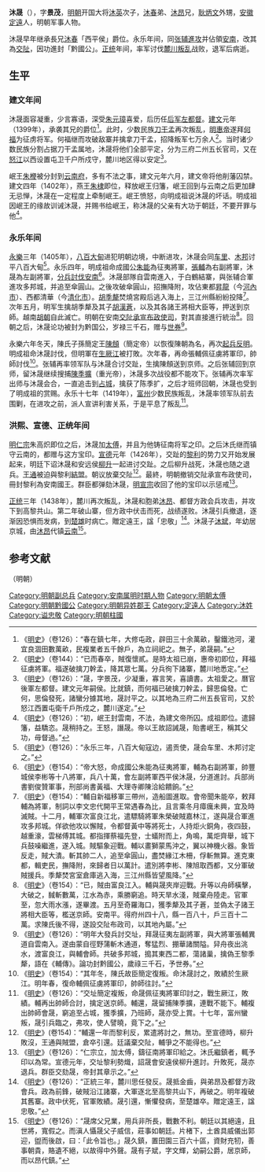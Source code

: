 {{明清人物信息框
| 姓名 = 沐晟
| 原名 =
| 圖片名稱=
| 圖片大小 = 200px
| 圖片說明 =
| 最高職務 = 太傅征南将军
| 屆數 =
| 國家 = 大明
| 前任 =
| 繼任 =
| 爵位 = 西平侯<br />黔國公<br />追赠定远王
| 籍貫 = [[河南江北等处行中书省|河南江北等处行中书省]][[定遠縣|定遠縣]]
| 族裔 = 漢族
| 旗籍 =
| 字號 = 景茂
| 諡號 = 忠敬
| 出生日期 =洪武元年（1368年）
| 出生地點 =
| 逝世日期 = [[正统_(年号)|正統]]四年（1439年）三月十八日
| 逝世地點 = [[云南承宣布政使司|云南承宣布政使司]][[楚雄府|楚雄府]][[楚雄县|楚雄县]]
| 墓葬 =[[江寧縣|江寧縣]][[長寧北鄉|長寧北鄉]][[觀音山|觀音山]]
| 配偶 =
| 親屬 = [[沐超|沐超]]（祖父）、[[沐英|沐英]](父)、[[沐春|沐春]](兄)<br />[[沐昂|沐昂]]、[[沐昕|沐昕]](弟)<br />[[沐斌|沐斌]](子)<br />[[沐琮|沐琮]](孫)
| 經歷 =
| 著作 =
}}
'''沐晟'''（{{bd|1368年||1439年||catIdx=M沐}}），字'''景茂'''，[[明朝|明朝]]开国大将[[沐英|沐英]]次子，[[沐春|沐春]]弟、[[沐昂|沐昂]]兄，[[耿炳文|耿炳文]]外甥，[[安徽|安徽]][[定遠縣|定遠]]人，明朝军事人物。

沐晟早年继承長兄[[沐春|沐春]]「西平侯」爵位。永乐年间，同[[張輔_(英國公)|张辅]][[明入越|進攻]]并佔領[[越南|安南]]，改其為[[安南屬明時期|交阯]]，因功進封「黔國公」。[[正统_(年号)|正统]]年间，率军讨伐[[麓川之役|麓川叛乱]]战败，退军后病逝。

== 生平 ==
=== 建文年间 ===
沐晟面容凝重，少言寡语，深受[[朱元璋|朱元璋]]喜爱，后历任[[后军左都督|后军左都督]]。[[建文|建文]]元年（1399年），承袭其兄的爵位<ref>《[[明史|明史]]》（卷126）：“春在鎮七年，大修屯政，辟田三十余萬畝，鑿鐵池河，灌宜良涸田數萬畝，民複業者五千餘戶，為立祠祀之。無子，弟晟嗣。”</ref>。此时，少数民族[[刀干孟|刀干孟]]再次叛乱，[[明惠帝|明惠帝]]遂拜[[何福_(明朝)|何福]]为征虏将军。何福继而攻破敌寨并擒拿刀干孟，招降叛军七万余人<ref>《[[明史|明史]]》（卷144）：“已而春卒，賊復懷貳。是時太祖已崩，惠帝初即位，拜福征虜將軍。福遂破擒刀幹孟，降其眾七萬。分兵徇下諸寨，麓川地悉定。”</ref>。当时诸少数民族分割占据刀干孟属地，沐晟将他们全部平定，分为三府二州五长官司，又在[[怒江|怒江]]以西设置屯卫千户所戍守，麓川地区得以安定<ref>《[[明史|明史]]》（卷126）：“晟，字景茂，少凝重，寡言笑，喜讀書。太祖愛之。曆官後軍左都督。建文元年嗣侯。比就鎮，而何福已破擒刀幹孟，歸思倫發。亡何，思倫發死，諸蠻分據其地，晟討平之。以其地為三府二州五長官司，又於怒江西置屯衛千戶所戍之，麓川遂定。”</ref>。

岷王[[朱楩|朱楩]]被分封到[[云南府|云南府]]，多有不法之事，建文元年六月，建文帝将他削藩囚禁。建文四年（1402年），燕王[[朱棣|朱棣]]即位，释放岷王归籓，岷王回到与云南之后更加肆无忌惮，沐晟在一定程度上牵制岷王。岷王愤怒，向明成祖说沐晟的坏话。明成祖因岷王的缘故训诫沐晟，并赐书给岷王，称沐晟的父亲有大功于朝廷，不要开罪与他<ref>《[[明史|明史]]》（卷126）：“初，岷王封雲南，不法，為建文帝所囚。成祖即位。遣歸籓，益驕恣。晟稍持之。王怒，譖晟。帝以王故詔誡晟，貽書岷王，稱其父功，毋督過。”</ref>。

=== 永乐年间 ===
[[永樂_(明朝)|永樂]]三年（1405年），[[八百大甸|八百大甸]]进犯明朝边境，中断进攻，沐晟会同[[车里|车里]]、[[木邦|木邦]]讨平八百大甸<ref>《[[明史|明史]]》（卷126）：“永乐三年，八百大甸寇边，遏贡使，晟会车里、木邦讨定之。”</ref>。永乐四年，明成祖命成國公[[朱能_(明朝)|朱能]]為征夷將軍，[[張輔|張輔]]為右副將軍，沐晟為左副將軍，[[明入越|分兵討伐安南]]<ref>《[[明史|明史]]》（卷154）：“帝大怒，命成國公朱能為征夷將軍，輔為右副將軍，帥豐城侯李彬等十八將軍，兵八十萬，會左副將軍西平侯沐晟，分道進討。兵部尚書劉俊贊軍事，刑部尚書黃福、大理寺卿陳洽給饋餉。”</ref>。沐晟部隊自雲南進入，于白鶴結寨，與张辅合軍進攻多邦城，并追至傘圓山。之後攻破傘圓山，招撫降附，攻佔東都[[昇龍|昇龍]]（今[[河內市|河內市]]）、西都清華（今[[清化市|清化市]]）。[[胡季犛|胡季犛]]焚燒宮殿后逃入海上，三江州縣紛紛投降<ref>《[[明史|明史]]》（卷154）：“輔自新福移軍三帶州，造船圖進取。會帝聞朱能卒，敕拜輔為將軍，制詞以李文忠代開平王常遇春為比，且言乘冬月瘴癘未興，宜及時滅賊。十二月，輔軍次富良江北，遣驃騎將軍朱榮破賊嘉林江，遂與晟合軍進攻多邦城。佯欲他攻以懈賊，令都督黃中等將死士，人持炬火銅角，夜四鼓，越重濠，雲梯傅其城。都指揮蔡福先登，士蟻附而上，角鳴，萬炬齊舉，城下兵鼓噪繼進，遂入城。賊驅象迎戰。輔以畫獅蒙馬沖之，翼以神機火器。象皆反走，賊大潰。斬其帥二人，追至傘圓山，盡焚緣江木柵，俘斬無算。進克東都，輯吏民，撫降附，來歸者日以萬計。遣別將李彬、陳旭取西都，又分軍破賊援兵。季犛焚宮室倉庫逃入海，三江州縣皆望風降。”</ref>。次年五月，明军生擒胡季犛及其子[[胡漢蒼|胡漢蒼]]，以及其各諸王將相大臣等，押送到京師。越南[[胡朝|胡朝]]自此滅亡。明朝在安南[[交阯承宣布政使司|交阯承宣布政使司]]，對其直接進行統治<ref>《[[明史|明史]]》（卷154）：“已，賊由富良江入。輔與晟夾岸迎戰。升等以舟師橫擊，大破之，馘斬數萬，江水為赤，乘勝窮追。時天旱水淺，賊棄舟陸走。官軍至，忽大雨水漲，遂畢渡。五月至奇羅海口，獲季犛及其子蒼，並偽太子諸王將相大臣等，檻送京師。安南平。得府州四十八，縣一百八十，戶三百十二萬。求陳氏後不得，遂設交阯布政司，以其地內屬。”</ref>。回朝之后，沐晟论功被封为黔国公，岁禄三千石，赠与[[世券|世券]]<ref>《[[明史|明史]]》（卷126）：“明年大發兵討交址，拜晟征夷左副將軍，與大將軍張輔異道自雲南入。遂由蒙自徑野蒲斬木通道，奪猛烈、掤華諸關隘。舁舟夜出洮水，渡富良江，與輔會師。共破多邦城，搗其東西二都，蕩諸巢，擒偽王黎季犛，語在《輔傳》。論功封黔國公，歲祿三千石，予世券。”</ref>。

永樂六年冬天，陳氏子孫簡定王[[陳頠|陳頠]]（簡定帝）以恢復陳朝為名，再次[[後陳朝|起兵反明]]。明成祖命沐晟討伐，但明軍在[[生厥江|生厥江]]被打敗。次年春，再命張輔佩征虜將軍印，帥師討伐<ref>《[[明史|明史]]》（卷154）：“其年冬，陳氏故臣簡定復叛。命沐晟討之，敗績於生厥江。明年春，復命輔佩征虜將軍印，帥師往討。”</ref>。张辅再率领军队与沐晟合讨交趾，生擒陳頠送到京师。之后张辅回到京师，留沐晟继续搜捕[[陳季擴|陳季擴]]（重光帝），沐晟多次战役都不能攻下。张辅再次率军出师与沐晟会合，一直追击到[[占城|占城]]，擒获了陈季扩，之后才班师回朝，沐晟也受到了明成祖的赏赐。永乐十七年（1419年），[[富州|富州]]少数民族叛乱，沐晟率领军队前去围剿，在进攻之前，派人宣讲利害关系，于是平息了叛乱<ref>《[[明史|明史]]》（卷126）：“交址簡定複叛，命晟佩征夷將軍印討之，戰生厥江，敗績。輔再出帥師合討，擒定送京師。輔還，晟留捕陳季擴，連戰不能下。輔複出帥師會晟，窮追至占城，獲季擴，乃班師，晟亦受上賞。十七年，富州蠻叛，晟引兵臨之，弗攻，使人譬曉，竟下之。”</ref>。

=== 洪熙、宣德、正统年间 ===
[[明仁宗|明仁宗]]朱高炽即位之后，沐晟加[[太傅|太傅]]，并且为他铸征南将军之印。之后沐氏继而镇守云南的，都赠与这方宝印。[[宣德|宣德]]元年（1426年），交趾的[[黎利|黎利]]的势力又开始发展起来，明廷下诏沐晟和安远侯[[柳升|柳升]]一起进讨交趾。之后柳升战死，沐晟也随之退兵。[[王通_(明朝)|王通]]被迫與黎利[[東關會誓|結盟]]。朝议放棄交阯<ref>《[[明史|明史]]》(卷154)：“輔還一年而黎利反，累遣將討之，無功。至宣德時，柳升敗沒，王通與賊盟，倉卒引還。廷議棄交阯，輔爭之不能得也。”</ref>。最終，明朝撤销交阯承宣布政使司，冊封黎利為安南國王。群臣都弹劾沐晟，[[明宣宗|明宣宗]]收回了他的宝印以示惩戒<ref>《[[明史|明史]]》（卷126）：“仁宗立，加太傅，鑄征南將軍印給之。沐氏繼鎮者，輒予印以為常。宣德元年，交址黎利勢熾，詔晟會安遠侯柳升進討。升敗死，晟亦退兵。群臣交劾晟，帝封其章示之。”</ref>。

[[正統_(年號)|正统]]三年（1438年），麓川再次叛乱，沐晟和胞弟[[沐昂|沐昂]]、都督方政会兵攻击，并攻下到高黎共山。第二年破山寨，但方政中伏击而死，战绩遂败。沐晟引兵撤退，逐渐因恐惧而发病，到[[楚雄府|楚雄]]时病亡。贈定遠王，諡「忠敬」<ref>《[[明史|明史]]》（卷126）：“正統三年，麓川思任發反。晟抵金齒，與弟昂及都督方政會兵。政為前鋒，破賊沿江諸寨，大軍逐北至高黎共山下，再破之。明年複破其舊寨。政中伏死，官軍敗績。晟引還，慚懼發病，至楚雄卒。贈定遠王，諡忠敬。”</ref>。沐晟子[[沐斌|沐斌]]，年幼居京城，由[[沐昂|沐昂]]代镇[[云南|云南]]<ref>《[[明史|明史]]》（卷126）：“晟席父兄業，用兵非所長，戰數不利。朝廷以其絕遠，且世將，寬假之。而滇人懾晟父子威信，莊事如朝廷。片楮下，土酋具威儀出郭迎，盥而後啟，曰：「此令旨也。」晟久鎮，置田園三百六十區，資財充牣，善事朝貴，賂遺不絕，以故得中外聲。晟有子斌，字文輝，幼嗣公爵，居京師，而以昂代鎮。”</ref>。

==参考文献==
{{Reflist|2}}

{{s-start}}
{{s-reg|other}}（明朝）
{{s-bef|before=兄[[沐春|沐春]]}}
{{s-ttl|title=[[西平侯|西平侯]]|years=1399年－1408年}}
{{s-none|晉封黔國公}}
{{s-new}}
{{s-ttl|title=[[黔國公|黔國公]]|years=1408年－1438年}}
{{s-aft|after=子[[沐斌|沐斌]]}}
{{s-end}}
{{明朝黔國公}}
{{藍山起義}}
{{Authority control}}
{{DEFAULTSORT:M}}
[[Category:明朝副总兵|Category:明朝副总兵]]
[[Category:安南属明时期人物|Category:安南属明时期人物]]
[[Category:明朝太傅|Category:明朝太傅]]
[[Category:明朝黔國公|Category:明朝黔國公]]
[[Category:明朝异姓郡王|Category:明朝异姓郡王]]
[[Category:定遠人|Category:定遠人]]
[[Category:沐姓|Category:沐姓]]
[[Category:谥忠敬|Category:谥忠敬]]
[[Category:明朝柱國|Category:明朝柱國]]